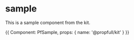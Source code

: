 
# sample

<Meta title='samples/sample' />

This is a sample component from the kit.

<Preview withSource='open'>
  <Story name='default'>
    {{
      Component: PfSample,
      props: {
        name: '@propfull/kit'
      }
    }}
  </Story>
</Preview>